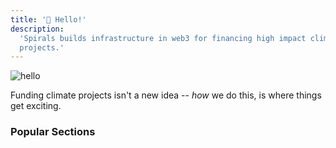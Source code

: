 ```yaml
---
title: '👋 Hello!'
description:
  'Spirals builds infrastructure in web3 for financing high impact climate
  projects.'
---
```


![hello](/images/hello-banner.png)

Funding climate projects isn't a new idea -- _how_ we do this, is where things
get exciting.

<Card
  title="Spirals: What, Why, How?"
  icon="galaxy"
  href="/welcome/spirals-what-why-how"
/>

### Popular Sections

<CardGroup>
  <Card
    title="Maximizing Climate Impact"
    icon="cactus"
    iconType="duotone"
    color="#62700C"
    href="/climate-impact/maximizing-climate-impact"
  />
  <Card
    title="Project Review Process"
    icon="scale-balanced"
    iconType="duotone"
    color="red"
    href="/climate-impact/project-review-process"
  />
  <Card
    title="Climate Council"
    icon="building-columns"
    iconType="duotone"
    color="#BC9A71"
    href="/climate-impact/climate-council"
  />
  <Card
    title="Introduction"
    icon="sack-dollar"
    iconType="duotone"
    color="orange"
    href="/green-tokens/introduction"
  />
  <Card
    title="Supported Tokens"
    icon="money-bills"
    iconType="duotone"
    color="#74DB8A"
    href="/green-tokens/supported-tokens"
  />
</CardGroup>
